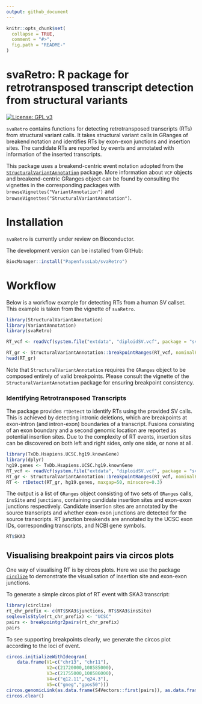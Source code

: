 ```yaml
---
output: github_document
---
```


<!-- README.md is generated from README.Rmd. Please do not edit this file directly. -->

```r
knitr::opts_chunk$set(
  collapse = TRUE,
  comment = "#>",
  fig.path = "README-"
)
```

# svaRetro: R package for retrotransposed transcript detection from structural variants

<!-- badges: start -->

[![License: GPL v3](https://img.shields.io/badge/License-GPLv3-blue.svg)](https://www.gnu.org/licenses/gpl-3.0)    

<!-- badges: end -->

`svaRetro` contains functions for detecting retrotransposed transcripts (RTs) from structural variant calls. 
It takes structural variant calls in GRanges of breakend notation and identifies RTs by exon-exon junctions and insertion sites. 
The candidate RTs are reported by events and annotated with information of the inserted transcripts.

This package uses a breakend-centric event notation adopted from the 
[`StructuralVariantAnnotation`](https://www.bioconductor.org/packages/release/bioc/html/StructuralVariantAnnotation.html) package. 
More information about `VCF` objects and breakend-centric GRanges object can be found by consulting the vignettes in the 
corresponding packages with `browseVignettes("VariantAnnotation")` and 
`browseVignettes("StructuralVariantAnnotation")`.

# Installation

`svaRetro` is currently under review on Bioconductor. 

<!-- after acceptance 
[svaNUMT](https://bioconductor.org/packages/svaRetro) is currently available for download in the 'Devel' version of Bioconductor:

```r
# install.packages("BiocManager")
BiocManager::install("svaRetro")
```
-->
The development version can be installed from GitHub:

```r
BiocManager::install("PapenfussLab/svaRetro")
```

# Workflow
Below is a workflow example for detecting RTs from a human SV callset.
This example is taken from the vignette of `svaRetro`.


```r
library(StructuralVariantAnnotation)
library(VariantAnnotation)
library(svaRetro)

RT_vcf <- readVcf(system.file("extdata", "diploidSV.vcf", package = "svaRetro"))
```

```r
RT_gr <- StructuralVariantAnnotation::breakpointRanges(RT_vcf, nominalPosition=TRUE)
head(RT_gr)
```
Note that `StructuralVariantAnnotation` requires the `GRanges` object to be composed entirely of valid breakpoints. Please consult the vignette of the `StructuralVariantAnnotation` package for ensuring breakpoint consistency.

### Identifying Retrotransposed Transcripts
The package provides `rtDetect` to identify RTs using the provided SV calls. This is achieved by detecting intronic deletions, which are breakpoints at exon-intron (and intron-exon) boundaries of a transcript. Fusions consisting of an exon boundary and a second genomic location are reported as potential insertion sites. Due to the complexity of RT events, insertion sites can be discovered on both left and right sides, only one side, or none at all.

```r
library(TxDb.Hsapiens.UCSC.hg19.knownGene)
library(dplyr)
hg19.genes <- TxDb.Hsapiens.UCSC.hg19.knownGene
RT_vcf <- readVcf(system.file("extdata", "diploidSV.vcf", package = "svaRetro"))
RT_gr <- StructuralVariantAnnotation::breakpointRanges(RT_vcf, nominalPosition=TRUE)
RT <- rtDetect(RT_gr, hg19.genes, maxgap=50, minscore=0.3)
```

The output is a list of `GRanges` object consisting of two sets of `GRanges` calls, `insSite` and `junctions`, containing candidate insertion sites and exon-exon junctions respectively. Candidate insertion sites are annotated by the source transcripts and whether exon-exon junctions are detected for the source transcripts. RT junction breakends are annotated by the UCSC exon IDs, corresponding transcripts, and NCBI gene symbols.

```r
RT$SKA3
```


## Visualising breakpoint pairs via circos plots

One way of visualising RT is by circos plots. Here we use the package
[`circlize`](https://doi.org/10.1093/bioinformatics/btu393) to demonstrate 
the visualisation of insertion site and exon-exon junctions. 

To generate a simple circos plot of RT event with SKA3 transcript:
```r
library(circlize)
rt_chr_prefix <- c(RT$SKA3$junctions, RT$SKA3$insSite)
seqlevelsStyle(rt_chr_prefix) <- "UCSC"
pairs <- breakpointgr2pairs(rt_chr_prefix)
pairs
```
To see supporting breakpoints clearly, we generate the circos plot according to the loci of event.
```r
circos.initializeWithIdeogram(
    data.frame(V1=c("chr13", "chr11"),
               V2=c(21720000,108585000),
               V3=c(21755000,108586000),
               V4=c("q12.11","q24.3"),
               V5=c("gneg","gpos50")))
circos.genomicLink(as.data.frame(S4Vectors::first(pairs)), as.data.frame(S4Vectors::second(pairs)))
circos.clear()
```


<!-- # Citation

You can cite `svaNUMT` [here]()

```
@ARTICLE{svaNUMT,
  title    = "",
  author   = "",
  journal  = "",
  volume   = ,
  number   = ,
  pages    = ,
  month    = ,
  year     = ,
  url      = ,
  doi      = ,
  pmc      = 
}
```
-->
